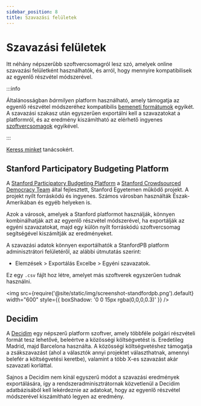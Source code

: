 ```yaml
---
sidebar_position: 8
title: Szavazási felületek
---
```



# Szavazási felületek

Itt néhány népszerűbb szoftvercsomagról lesz szó, amelyek online <Acronym acronym="PB" tooltip="Közösségi költségvetés" /> szavazási felületként használhatók, és arról, hogy mennyire kompatibilisek az egyenlő részvétel módszerével.

:::info

Általánosságban *bármilyen* platform használható, amely támogatja az egyenlő részvétel módszeréhez kompatibilis [bemeneti formátumok](input-formats) egyikét. A szavazási szakasz után egyszerűen exportálni kell a szavazatokat a platformról, és az eredmény kiszámítható az elérhető ingyenes [szoftvercsomagok](computation) egyikével.

:::

 [Keress minket](../contacts) tanácsokért.

## Stanford Participatory Budgeting Platform

A [Stanford Participatory Budgeting Platform](https://pbstanford.edu/) a [Stanford Crowdsourced Democracy Team](https://voxpopuli.stanford.edu/) által fejlesztett, Stanford Egyetemen működő projekt. A projekt nyílt forráskódú és ingyenes. Számos városban használták Észak-Amerikában és egyéb helyeken is.

Azok a városok, amelyek a Stanford platformot használják, könnyen kombinálhatják azt az egyenlő részvétel módszerével, ha exportálják az egyéni szavazatokat, majd egy külön nyílt forráskódú szoftvercsomag segítségével kiszámítják az eredményeket.

A szavazási adatok könnyen exportálhatók a StanfordPB platform adminisztrátori felületéről, az alábbi útmutatás szerint:
* Elemzések > Exportálás Excelbe > Egyéni szavazatok.

Ez egy `.csv` fájlt hoz létre, amelyet más szoftverek egyszerűen tudnak használni.

<img src={require('@site/static/img/screenshot-standfordpb.png').default} width="600" style={{ boxShadow: '0 0 15px rgba(0,0,0,0.3)' }} />

## Decidim

A [Decidim](https://decidim.org/) egy népszerű platform szoftver, amely többféle polgári részvételi formát tesz lehetővé, beleértve a közösségi költségvetést is. Eredetileg Madrid, majd Barcelona használta. A közösségi költségvetéshez támogatja a zsákszavazást (ahol a választók annyi projektet választhatnak, amennyi belefér a költségvetési keretbe), valamint a több X-es szavazást akár szavazati korláttal.

Sajnos a Decidim nem kínál egyszerű módot a szavazási eredmények exportálására, így a rendszeradminisztrátornak közvetlenül a Decidim adatbázisából kell lekérdeznie az adatokat, hogy az egyenlő részvétel módszerével kiszámítható legyen az eredmény.
